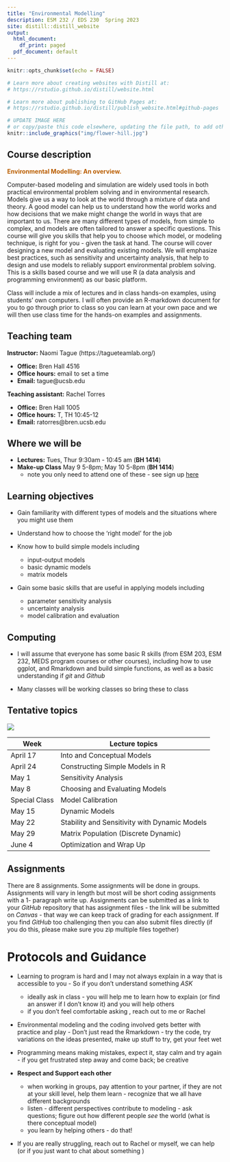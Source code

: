 ```yaml
---
title: "Environmental Modelling"
description: ESM 232 / EDS 230  Spring 2023
site: distill::distill_website
output:
  html_document:
    df_print: paged
  pdf_document: default
---
```


```r
knitr::opts_chunk$set(echo = FALSE)

# Learn more about creating websites with Distill at:
# https://rstudio.github.io/distill/website.html

# Learn more about publishing to GitHub Pages at:
# https://rstudio.github.io/distill/publish_website.html#github-pages

```

```r

# UPDATE IMAGE HERE 
# or copy/paste this code elsewhere, updating the file path, to add other images to your site!
knitr::include_graphics("img/flower-hill.jpg")
```


## Course description

<p style="color: #ba5e00"><b> Environmental Modelling: An overview.</p></b>

Computer-based modeling and simulation are widely used tools in both practical environmental problem solving and in environmental research. Models give us a way to look at the world through a mixture of data and theory. A good model can help us to understand how the world works and how decisions that we make might change the world in ways that are important to us. There are many different types of models, from simple to complex, and models are often tailored to answer a specific questions. This course will give you skills that help you to choose which model, or modeling technique, is right for you - given the task at hand. The course will cover designing a new model and evaluating existing models. We will emphasize best practices, such as sensitivity and uncertainty analysis, that help to design and use models to reliably support environmental problem solving. This is a skills based course and we will use R (a data analysis and programming environment) as our basic platform. 

Class will include a mix of lectures and in class hands-on examples, using students’ own computers. I will often provide an R-markdown document for you to go through prior to class so you can learn at your own pace and we will then use class time for the hands-on examples and assignments.



## Teaching team

**Instructor:** Naomi Tague 
(https://tagueteamlab.org/)

-   **Office:** Bren Hall 4516
-   **Office hours:** email to set a time
-   **Email:** tague@ucsb.edu

**Teaching assistant:** Rachel Torres 

-   **Office:** Bren Hall 1005
-   **Office hours:**  T, TH 10:45-12
-   **Email:** ratorres@bren.ucsb.edu


## Where we will be

-   **Lectures:** Tues, Thur 9:30am - 10:45 am (**BH 1414**)  
-   **Make-up Class**  May 9 5-8pm; May 10 5-8pm  (**BH 1414**)
      - note you only need to attend one of these - see sign up 
      [here](https://docs.google.com/spreadsheets/d/1e1_Gfblja_Rye9xVoe7LMmqUrrUDKtG4oZUNPgn2_U8/edit?usp=sharing)
      
## Learning objectives

 - Gain familiarity with different types of models and the situations where you might use them
 
 - Understand how to choose the 'right model' for the job
 - Know how to build simple models including
      - input-output models
      - basic dynamic models 
      - matrix models
      
  - Gain some basic skills that are useful in applying models including
      - parameter sensitivity analysis
      - uncertainty analysis
      - model calibration and evaluation
      


## Computing

-   I will assume that everyone has some basic R skills (from ESM 203, ESM 232, MEDS program courses or other courses), including how to use ggplot, and Rmarkdown and build simple functions, as well as a basic understanding if *git* and *Github*

-   Many classes will be working classes so bring these to class




## Tentative topics

![](img/goalswc.png)

| Week | Lecture topics | 
|------|----------------|
|April 17    | Into and Conceptual Models         | 
|April 24   | Constructing Simple Models in R         | 
|May 1    | Sensitivity Analysis      | 
| May 8    |Choosing and Evaluating Models    | 
| Special Class    |  Model Calibration       | 
| May 15    | Dynamic Models |          |    
| May 22    | Stability and Sensitivity with Dynamic Models |
| May 29    |   Matrix Population (Discrete Dynamic)     | 
| June 4    |  Optimization and Wrap Up    | 

## Assignments


There are 8 assignments. Some assignments will be done in groups. Assignments will vary in length but most will be short coding assignments with a 1- paragraph write up. Assignments can be submitted as a link to your *GitHub* repository that has assignment files  - the link will be submitted on *Canvas* - that way we can keep track of grading for each assignment. If you find *GitHub* too challenging then you can also submit files directly (if you do this, please make sure you zip multiple files together)

# Protocols and Guidance 

*  Learning to program is hard and I may not always explain in a way that is accessible to you - So if you don't understand something *ASK* 
    * ideally ask in class - you will help me to learn how to explain (or find an answer if I don't know it) and you will help others 
    * if you don't feel comfortable asking , reach out to me or Rachel

* Environmental modeling and the coding involved gets better with practice and play - Don't just read the Rmarkdown - try the code, try variations on the ideas presented, make up stuff to try, get your feet wet 

* Programming means making mistakes, expect it, stay calm and try again - if you get frustrated step away and come back; be creative


* **Respect and Support each other** 
  * when working in groups, pay attention to your partner, if they are not at your skill level, help them learn - recognize that we all have different backgrounds
  * listen - different perspectives contribute to modeling - ask questions; figure out how different people *see* the world (what is there conceptual model)
  * you learn by helping others - do that!
  
  

* If you are really struggling, reach out to Rachel or myself, we can help
(or if you just want to chat about something ) 


